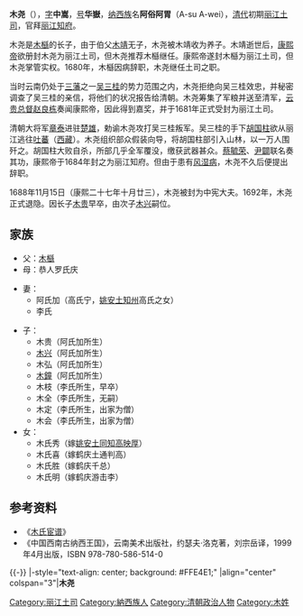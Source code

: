 {{東亞男性歷史人物
|名稱 =木尧
|身份 =[[丽江土司|丽江土司]]
|國家 =[[清朝|大清]]
|時代 =
|屆數 =
|最高職務 =中宪大夫、麗江知府
|前任 = [[木櫾|木櫾]]
|繼任 = [[木兴|木兴]]
|圖片名稱 =A portrait of Mu Yao.jpg
|圖片大小 =200px
|圖片說明 =《[[木氏宦谱|木氏宦谱]]》中的木尧画像
|姓名 =木尧
|字 =中嵩
|號=華嶽
|官職 =[[中宪大夫|中宪大夫]]、麗江知府
|封爵 =
|封號 =
|位階 =
|封地 =
|尊號 =[[木天王|木天王]]
|族裔 =[[納西族|納西族]]
|信仰 =[[藏傳佛教|藏傳佛教]]
|氏族 =
|府邸 =[[木府|木府]]
|初名 =
|小字 =
|別名 =阿俗阿胃
|法號 =
|院號 =
|其他名號 =
|出生日期 =1647年7月7日<br />（[[顺治|顺治]]四年六月初六）
|出生地點 =
|逝世日期 ={{death date and age|1708|11|11|1647|7|7}}<br />（[[康熙|康熙]]四十七年八月廿八）
|逝世地點 =
|父親 =[[木櫾|木櫾]]
|母親 =[[罗氏庆|罗氏庆]]
|養父 =[[木靖|木靖]]
|養母 =[[陶氏怡|陶氏怡]]
|正室 =[[高氏宁|高氏宁]]
|繼室 =李氏
|正室之父 =
|正室之母 =
|繼室之父 =
|繼室之母 =
|兄弟 =
|姊妹 =
|嫡兄弟 =
|嫡姊妹 =
|庶兄弟 =
|庶姊妹 =
|同胞兄弟 =
|同胞姊妹 =
|異母兄弟 =
|異母姊妹 =
|子 =
|女 =
|其他親屬 =
|功名 = 
|經歷 = 
|著作 =
|注釋 =
}}
'''木尧'''（{{bd|1647年|7月7日|1708年|11月11日|catIdx=M木}}），[[表字|字]]'''中嵩'''，[[号|号]]'''华嶽'''，[[纳西族|纳西族]]名'''阿俗阿胃'''（A-su A-wei），[[清代|清代]]初期[[丽江土司|丽江土司]]，官拜[[丽江|丽江]][[知府|知府]]。

木尧是[[木櫾|木櫾]]的长子，由于伯父[[木靖|木靖]]无子，木尧被木靖收为养子。木靖逝世后，[[康熙帝|康熙帝]]欲册封木尧为丽江土司，但木尧推荐木櫾继任。康熙帝遂封木櫾为丽江土司，但木尧掌管实权。1680年，木櫾因病辞职，木尧继任土司之职。

当时云南仍处于[[三藩|三藩]]之一[[吴三桂|吴三桂]]的势力范围之内，木尧拒绝向吴三桂效忠，并秘密调查了吴三桂的亲信，将他们的状况报告给清朝。木尧筹集了军粮并送至清军，[[云贵总督|云贵总督]][[赵良栋|赵良栋]]奏闻康熙帝，因此得到嘉奖，并于1681年正式受封为丽江土司。

清朝大将军[[章泰|章泰]]进驻[[楚雄府|楚雄]]，勅谕木尧攻打吴三桂叛军。吴三桂的手下[[胡国柱|胡国柱]]欲从丽江逃往[[吐蕃|吐蕃]]（[[西藏|西藏]]）。木尧组织部众假装向导，将胡国柱部引入山林，以一万人围歼之。胡国柱大败自杀，所部几乎全军覆没，缴获武器甚众。[[蔡毓荣|蔡毓荣]]、[[尹闢|尹闢]]联名奏其功，康熙帝于1684年封之为丽江知府。但由于患有[[风湿病|风湿病]]，木尧不久后便提出辞职。

1688年11月15日（康熙二十七年十月廿三），木尧被封为中宪大夫。1692年，木尧正式退隐。因长子[[木贵|木贵]]早卒，由次子[[木兴|木兴]]嗣位。

==家族==
*父：[[木櫾|木櫾]]
*母：恭人罗氏庆

*妻：
**阿氏加（高氏宁，[[姚安土司|姚安土知州]]高氏之女）
**李氏

*子：
**木贵（阿氏加所生）
**[[木兴|木兴]]（阿氏加所生）
**木弘（阿氏加所生）
**[[木鐘|木鐘]]（阿氏加所生）
**木枝（李氏所生，早卒）
**木全（李氏所生，无嗣）
**木定（李氏所生，出家为僧）
**木会（李氏所生，出家为僧）
*女：
**木氏秀（嫁[[姚安土司|姚安土同知]][[高映厚|高映厚]]）
**木氏喜（嫁鹤庆土通判高）
**木氏胜（嫁鹤庆千总）
**木氏明（嫁鹤庆游击李）

==参考资料==
*《[[木氏宦谱|木氏宦谱]]》
*《中国西南古纳西王国》，云南美术出版社，约瑟夫·洛克著，刘宗岳译，1999年4月出版，ISBN 978-780-586-514-0


{{-}}
{{start box}}
|-style="text-align: center; background: #FFE4E1;"
|align="center" colspan="3"|'''木尧'''
{{s-before|[[木櫾|木櫾]]}}
{{s-title|[[丽江土司|丽江木氏土司]]|1680年—1684年}}
{{s-after|[[木兴|木兴]]}}
{{end box}}
{{丽江土司}}
[[Category:丽江土司|Category:丽江土司]]
[[Category:納西族人|Category:納西族人]]
[[Category:清朝政治人物|Category:清朝政治人物]]
[[Category:木姓|Category:木姓]]
